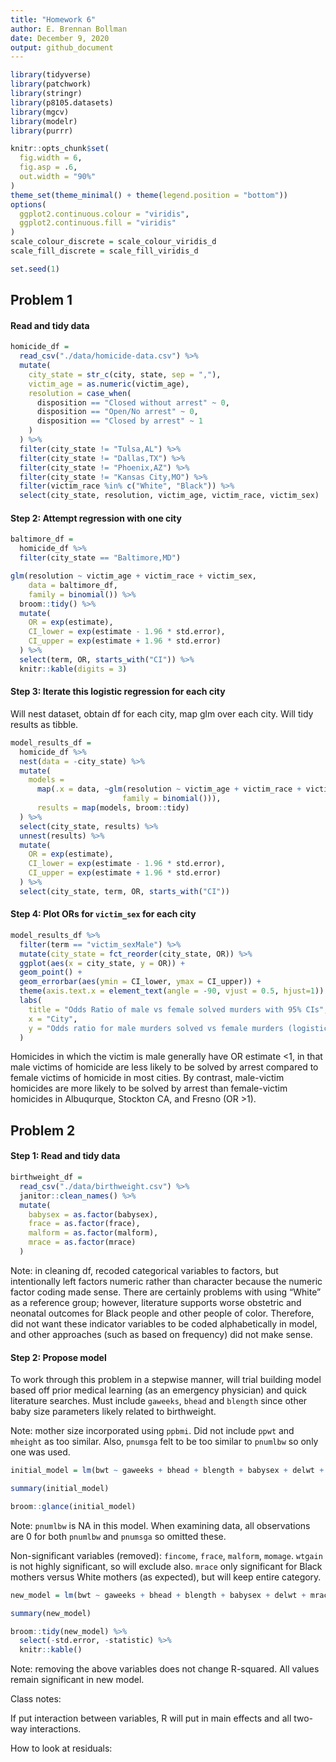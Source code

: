 ```yaml
---
title: "Homework 6"
author: E. Brennan Bollman
date: December 9, 2020
output: github_document
---
```


```r
library(tidyverse)
library(patchwork)
library(stringr)
library(p8105.datasets)
library(mgcv)
library(modelr)
library(purrr)

knitr::opts_chunk$set(
  fig.width = 6,
  fig.asp = .6,
  out.width = "90%"
)
theme_set(theme_minimal() + theme(legend.position = "bottom"))
options(
  ggplot2.continuous.colour = "viridis",
  ggplot2.continuous.fill = "viridis"
)
scale_colour_discrete = scale_colour_viridis_d
scale_fill_discrete = scale_fill_viridis_d

set.seed(1)
```

## Problem 1

#### Read and tidy data

```r
homicide_df = 
  read_csv("./data/homicide-data.csv") %>% 
  mutate(
    city_state = str_c(city, state, sep = ","),
    victim_age = as.numeric(victim_age),
    resolution = case_when(
      disposition == "Closed without arrest" ~ 0,
      disposition == "Open/No arrest" ~ 0,
      disposition == "Closed by arrest" ~ 1
    )
  ) %>% 
  filter(city_state != "Tulsa,AL") %>% 
  filter(city_state != "Dallas,TX") %>% 
  filter(city_state != "Phoenix,AZ") %>% 
  filter(city_state != "Kansas City,MO") %>%
  filter(victim_race %in% c("White", "Black")) %>% 
  select(city_state, resolution, victim_age, victim_race, victim_sex)
```

#### Step 2: Attempt regression with one city

```r
baltimore_df = 
  homicide_df %>% 
  filter(city_state == "Baltimore,MD")

glm(resolution ~ victim_age + victim_race + victim_sex,
    data = baltimore_df,
    family = binomial()) %>% 
  broom::tidy() %>% 
  mutate(
    OR = exp(estimate),
    CI_lower = exp(estimate - 1.96 * std.error),
    CI_upper = exp(estimate + 1.96 * std.error)
  ) %>% 
  select(term, OR, starts_with("CI")) %>% 
  knitr::kable(digits = 3)
```

#### Step 3: Iterate this logistic regression for each city

Will nest dataset, obtain df for each city, map glm over each city. Will tidy results as tibble.

```r
model_results_df = 
  homicide_df %>% 
  nest(data = -city_state) %>% 
  mutate(
    models = 
      map(.x = data, ~glm(resolution ~ victim_age + victim_race + victim_sex, data = .x,
                         family = binomial())),
      results = map(models, broom::tidy)
  ) %>% 
  select(city_state, results) %>% 
  unnest(results) %>% 
  mutate(
    OR = exp(estimate),
    CI_lower = exp(estimate - 1.96 * std.error),
    CI_upper = exp(estimate + 1.96 * std.error)
  ) %>% 
  select(city_state, term, OR, starts_with("CI"))
```

#### Step 4: Plot ORs for `victim_sex` for each city

```r
model_results_df %>%
  filter(term == "victim_sexMale") %>% 
  mutate(city_state = fct_reorder(city_state, OR)) %>% 
  ggplot(aes(x = city_state, y = OR)) + 
  geom_point() + 
  geom_errorbar(aes(ymin = CI_lower, ymax = CI_upper)) + 
  theme(axis.text.x = element_text(angle = -90, vjust = 0.5, hjust=1)) + 
  labs(
    title = "Odds Ratio of male vs female solved murders with 95% CIs",
    x = "City",
    y = "Odds ratio for male murders solved vs female murders (logistic regression)"
  )
```

Homicides in which the victim is male generally have OR estimate <1, in that male victims of homicide are less likely to be solved by arrest compared to female victims of homicide in most cities. By contrast, male-victim homicides are more likely to be solved by arrest than female-victim homicides in Albuqurque, Stockton CA, and Fresno (OR >1).


## Problem 2

#### Step 1: Read and tidy data

```r
birthweight_df = 
  read_csv("./data/birthweight.csv") %>% 
  janitor::clean_names() %>% 
  mutate(
    babysex = as.factor(babysex),
    frace = as.factor(frace),
    malform = as.factor(malform),
    mrace = as.factor(mrace)
  )
```

Note: in cleaning df, recoded categorical variables to factors, but intentionally left factors numeric rather than character because the numeric factor coding made sense. There are certainly problems with using "White" as a reference group; however, literature supports worse obstetric and neonatal outcomes for Black people and other people of color. Therefore, did not want these indicator variables to be coded alphabetically in model, and other approaches (such as based on frequency) did not make sense.

#### Step 2: Propose model 

To work through this problem in a stepwise manner, will trial building model based off prior medical learning (as an emergency physician) and quick literature searches. Must include `gaweeks`, `bhead` and `blength` since other baby size parameters likely related to birthweight.

Note: mother size incorporated using `ppbmi`. Did not include `ppwt` and `mheight` as too similar. Also, `pnumsga` felt to be too similar to `pnumlbw` so only one was used. 


```r
initial_model = lm(bwt ~ gaweeks + bhead + blength + babysex + delwt + fincome + frace + malform + momage + mrace + pnumlbw + ppbmi + smoken + wtgain, data = birthweight_df)

summary(initial_model)

broom::glance(initial_model)
```

Note: `pnumlbw` is NA in this model. When examining data, all observations are 0 for both `pnumlbw` and `pnumsga` so omitted these. 

Non-significant variables (removed): `fincome`, `frace`, `malform`, `momage`. `wtgain` is not highly significant, so will exclude also. `mrace` only significant for Black mothers versus White mothers (as expected), but will keep entire category.

```r
new_model = lm(bwt ~ gaweeks + bhead + blength + babysex + delwt + mrace + ppbmi + smoken, data = birthweight_df)

summary(new_model)

broom::tidy(new_model) %>% 
  select(-std.error, -statistic) %>% 
  knitr::kable()
```

Note: removing the above variables does not change R-squared. All values remain significant in new model.




Class notes:

If put interaction between variables, R will put in main effects and all two-way interactions.

How to look at residuals: 
